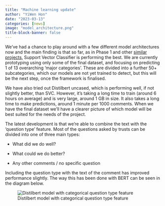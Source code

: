 ```yaml
---
title: "Machine learning update"
author: "YiWen Hon"
date: "2023-03-13"
categories: [news]
image: "model_architecture.png"
title-block-banner: false
---
```


We've had a chance to play around with a few different model architectures now and the main finding is that so far, as in Phase 1 and other [similar projects](https://www.sciencedirect.com/science/article/pii/S1386505621002689?via%3Dihub), Support Vector Classifier is performing the best. We are currently prototyping using only some of the final dataset, and focusing on predicting 1 of 13 overarching 'major categories'. These are divided into a further 50+ subcategories, which our models are not yet trained to detect, but this will be the next step, once the framework is finalised. 

We have also tried out Distilbert uncased, which is performing well, if not slightly better, than SVC. However, it's taking a long time to train (around 6 hours on average) and is very large, around 1 GB in size. It also takes a long time to make predictions, around 1 minute per 1000 comments. When we have the final dataset we'll have a clearer picture of which model will be best suited for the needs of the project.

The latest development is that we're able to combine the text with the 'question type' feature. Most of the questions asked by trusts can be divided into one of three main types:

* What did we do well?

* What could we do better?

* Any other comments / no specific question

Including the question type with the text of the comment has improved performance slightly. The way this has been done with BERT can be seen in the diagram below.

![Distilbert model with categorical question type feature](model_architecture.png)

